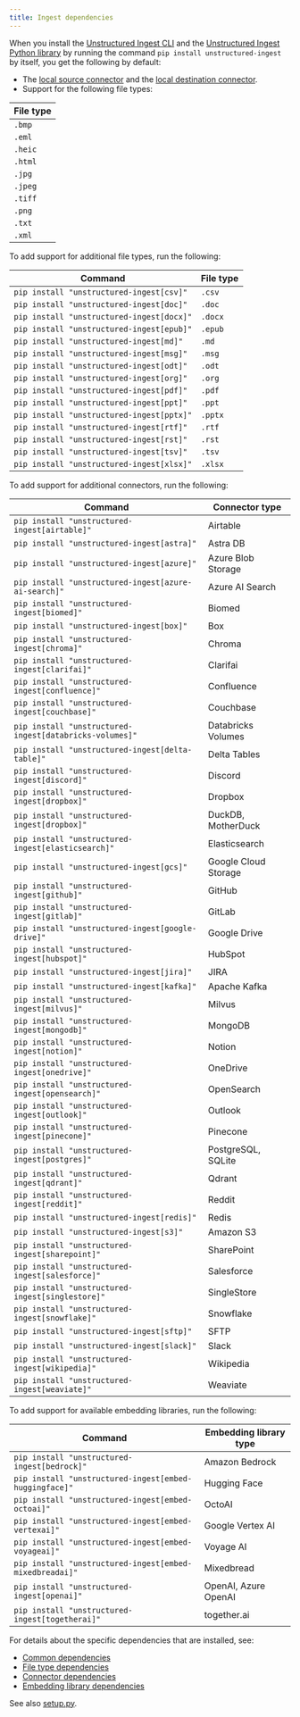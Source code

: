 ```yaml
---
title: Ingest dependencies
---
```


When you install the [Unstructured Ingest CLI](/api-reference/ingest/ingest-cli) and the 
[Unstructured Ingest Python library](/api-reference/ingest/python-ingest) by running the command
`pip install unstructured-ingest` by itself, you get the following by default:

- The [local source connector](/api-reference/ingest/source-connectors/local) and the [local destination connector](/api-reference/ingest/destination-connector/local).
- Support for the following file types:

| File type |
| --- |
| `.bmp` |
| `.eml` |
| `.heic` |
| `.html` |
| `.jpg` |
| `.jpeg` |
| `.tiff` |
| `.png` | 
| `.txt` |
| `.xml` |

To add support for additional file types, run the following:

| Command | File type |
| --- | --- |
| `pip install "unstructured-ingest[csv]"` | `.csv` |
| `pip install "unstructured-ingest[doc]"` | `.doc` |
| `pip install "unstructured-ingest[docx]"` | `.docx` |
| `pip install "unstructured-ingest[epub]"` | `.epub` |
| `pip install "unstructured-ingest[md]"` | `.md` |
| `pip install "unstructured-ingest[msg]"` | `.msg` |
| `pip install "unstructured-ingest[odt]"` | `.odt` |
| `pip install "unstructured-ingest[org]"` | `.org` |
| `pip install "unstructured-ingest[pdf]"` | `.pdf` |
| `pip install "unstructured-ingest[ppt]"` | `.ppt` |
| `pip install "unstructured-ingest[pptx]"` | `.pptx` |
| `pip install "unstructured-ingest[rtf]"` | `.rtf` |
| `pip install "unstructured-ingest[rst]"` | `.rst` |
| `pip install "unstructured-ingest[tsv]"` | `.tsv` |
| `pip install "unstructured-ingest[xlsx]"` | `.xlsx` |

To add support for additional connectors, run the following:

| Command | Connector type |
| --- | --- |
| `pip install "unstructured-ingest[airtable]"` | Airtable |
| `pip install "unstructured-ingest[astra]"` | Astra DB |
| `pip install "unstructured-ingest[azure]"` | Azure Blob Storage |
| `pip install "unstructured-ingest[azure-ai-search]"` | Azure AI Search |
| `pip install "unstructured-ingest[biomed]"` | Biomed |
| `pip install "unstructured-ingest[box]"` | Box |
| `pip install "unstructured-ingest[chroma]"` | Chroma |
| `pip install "unstructured-ingest[clarifai]"` | Clarifai |
| `pip install "unstructured-ingest[confluence]"` | Confluence |
| `pip install "unstructured-ingest[couchbase]"` | Couchbase |
| `pip install "unstructured-ingest[databricks-volumes]"` | Databricks Volumes |
| `pip install "unstructured-ingest[delta-table]"` | Delta Tables |
| `pip install "unstructured-ingest[discord]"` | Discord |
| `pip install "unstructured-ingest[dropbox]"` | Dropbox |
| `pip install "unstructured-ingest[dropbox]"` | DuckDB, MotherDuck |
| `pip install "unstructured-ingest[elasticsearch]"` | Elasticsearch |
| `pip install "unstructured-ingest[gcs]"` | Google Cloud Storage |
| `pip install "unstructured-ingest[github]"` | GitHub |
| `pip install "unstructured-ingest[gitlab]"` | GitLab |
| `pip install "unstructured-ingest[google-drive]"` | Google Drive |
| `pip install "unstructured-ingest[hubspot]"` | HubSpot |
| `pip install "unstructured-ingest[jira]"` | JIRA |
| `pip install "unstructured-ingest[kafka]"` | Apache Kafka |
| `pip install "unstructured-ingest[milvus]"` | Milvus |
| `pip install "unstructured-ingest[mongodb]"` | MongoDB |
| `pip install "unstructured-ingest[notion]"` | Notion |
| `pip install "unstructured-ingest[onedrive]"` | OneDrive |
| `pip install "unstructured-ingest[opensearch]"` | OpenSearch |
| `pip install "unstructured-ingest[outlook]"` | Outlook |
| `pip install "unstructured-ingest[pinecone]"` | Pinecone |
| `pip install "unstructured-ingest[postgres]"` | PostgreSQL, SQLite |
| `pip install "unstructured-ingest[qdrant]"` | Qdrant |
| `pip install "unstructured-ingest[reddit]"` | Reddit |
| `pip install "unstructured-ingest[redis]"` | Redis |
| `pip install "unstructured-ingest[s3]"` | Amazon S3 |
| `pip install "unstructured-ingest[sharepoint]"` | SharePoint |
| `pip install "unstructured-ingest[salesforce]"` | Salesforce
| `pip install "unstructured-ingest[singlestore]"` | SingleStore |
| `pip install "unstructured-ingest[snowflake]"` | Snowflake |
| `pip install "unstructured-ingest[sftp]"` | SFTP |
| `pip install "unstructured-ingest[slack]"` | Slack |
| `pip install "unstructured-ingest[wikipedia]"` | Wikipedia |
| `pip install "unstructured-ingest[weaviate]"` | Weaviate |

To add support for available embedding libraries, run the following: 

| Command | Embedding library type |
| --- | --- |
| `pip install "unstructured-ingest[bedrock]"` | Amazon Bedrock |
| `pip install "unstructured-ingest[embed-huggingface]"` | Hugging Face |
| `pip install "unstructured-ingest[embed-octoai]"` | OctoAI |
| `pip install "unstructured-ingest[embed-vertexai]"` | Google Vertex AI  |
| `pip install "unstructured-ingest[embed-voyageai]"` | Voyage AI |
| `pip install "unstructured-ingest[embed-mixedbreadai]"` | Mixedbread |
| `pip install "unstructured-ingest[openai]"` | OpenAI, Azure OpenAI |
| `pip install "unstructured-ingest[togetherai]"` | together.ai  |

For details about the specific dependencies that are installed, see:

- [Common dependencies](https://github.com/Unstructured-IO/unstructured-ingest/tree/main/requirements/common)
- [File type dependencies](https://github.com/Unstructured-IO/unstructured-ingest/tree/main/requirements/local_partition)
- [Connector dependencies](https://github.com/Unstructured-IO/unstructured-ingest/tree/main/requirements/connectors)
- [Embedding library dependencies](https://github.com/Unstructured-IO/unstructured-ingest/tree/main/requirements/embed)

See also [setup.py](https://github.com/Unstructured-IO/unstructured-ingest/blob/main/setup.py).
